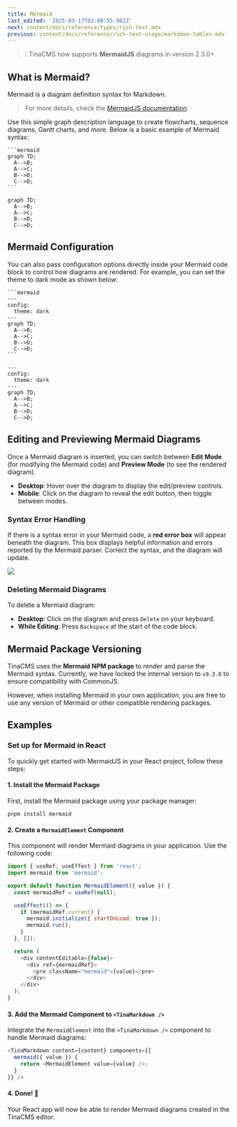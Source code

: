 ```yaml
---
title: Mermaid
last_edited: '2025-03-17T03:00:55.982Z'
next: content/docs/reference/types/rich-text.mdx
previous: content/docs/reference/rich-text-usage/markdown-tables.mdx
---
```


> ❕ TinaCMS now supports **MermaidJS** diagrams in version 2.3.0+

## What is Mermaid?

Mermaid is a diagram definition syntax for Markdown.

> For more details, check the [MermaidJS documentation](https://mermaid.js.org/config/usage.html).

Use this simple graph description language to create flowcharts, sequence diagrams, Gantt charts, and more. Below is a basic example of Mermaid syntax:

````
```mermaid
graph TD;
  A-->B;
  A-->C;
  B-->D;
  C-->D;
```
````

```mermaid
graph TD;
  A-->B;
  A-->C;
  B-->D;
  C-->D;
```

## Mermaid Configuration

You can also pass configuration options directly inside your Mermaid code block to control how diagrams are rendered. For example, you can set the theme to dark mode as shown below:

````
```mermaid
--- 
config: 
  theme: dark 
---
graph TD;
  A-->B;
  A-->C;
  B-->D;
  C-->D;
```
````

```mermaid
---
config:
  theme: dark
---
graph TD;
  A-->B;
  A-->C;
  B-->D;
  C-->D;
```

## Editing and Previewing Mermaid Diagrams

Once a Mermaid diagram is inserted, you can switch between **Edit Mode** (for modifying the Mermaid code) and **Preview Mode** (to see the rendered diagram).

* **Desktop**: Hover over the diagram to display the edit/preview controls.
* **Mobile**: Click on the diagram to reveal the edit button, then toggle between modes.

### Syntax Error Handling

If there is a syntax error in your Mermaid code, a **red error box** will appear beneath the diagram. This box displays helpful information and errors reported by the Mermaid parser. Correct the syntax, and the diagram will update.

![](/img/docs/reference/SCR-20250317-jbso.png)

### Deleting Mermaid Diagrams

To delete a Mermaid diagram:

* **Desktop**: Click on the diagram and press `Delete` on your keyboard.
* **While Editing**: Press `Backspace` at the start of the code block.

## Mermaid Package Versioning

TinaCMS uses the **Mermaid NPM package** to render and parse the Mermaid syntax. Currently, we have locked the internal version to `v9.3.0` to ensure compatibility with CommonJS.

However, when installing Mermaid in your own application, you are free to use any version of Mermaid or other compatible rendering packages.

## Examples

### Set up for Mermaid in React

To quickly get started with MermaidJS in your React project, follow these steps:

#### 1. Install the Mermaid Package

First, install the Mermaid package using your package manager:

```shell
pnpm install mermaid
```

#### 2. Create a `MermaidElement` Component

This component will render Mermaid diagrams in your application. Use the following code:

```javascript
import { useRef, useEffect } from 'react';
import mermaid from 'mermaid';

export default function MermaidElement({ value }) {
  const mermaidRef = useRef(null);

  useEffect(() => {
    if (mermaidRef.current) {
      mermaid.initialize({ startOnLoad: true });
      mermaid.run();
    }
  }, []);

  return (
    <div contentEditable={false}>
      <div ref={mermaidRef}>
        <pre className="mermaid">{value}</pre>
      </div>
    </div>
  );
}

```

#### 3. Add the Mermaid Component to `<TinaMarkdown />`

Integrate the `MermaidElement` into the `<TinaMarkdown />` component to handle Mermaid diagrams:

```javascript
<TinaMarkdown content={content} components={{
  mermaid({ value }) {
    return <MermaidElement value={value} />;
  }
}} />

```

#### 4. Done! 🎉

Your React app will now be able to render Mermaid diagrams created in the TinaCMS editor.



